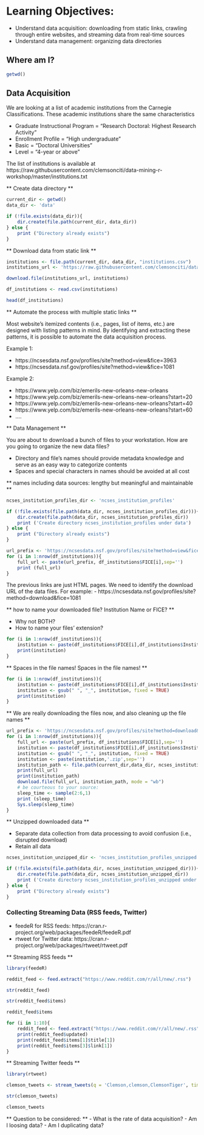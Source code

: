 
# Learning Objectives:

- Understand data acquisition: downloading from static links, crawling through entire websites, and streaming data from real-time sources
- Understand data management: organizing data directories

## Where am I?

```r
getwd()
```

## Data Acquisition

We are looking at a list of academic institutions from the Carnegie Classifications. These academic institutions share the same characteristics

- Graduate Instructional Program = "Research Doctoral: Highest Research Activity" 
- Enrollment Profile = "High undergraduate" 
- Basic = "Doctoral Universities" 
- Level = "4-year or above"

The list of institutions is available at https://raw.githubusercontent.com/clemsonciti/data-mining-r-workshop/master/institutions.txt

** Create data directory **

```r
current_dir <- getwd()
data_dir <- 'data'

if (!file.exists(data_dir)){
    dir.create(file.path(current_dir, data_dir))
} else {
    print ("Directory already exists")
}
```

** Download data from static link **

```r
institutions <- file.path(current_dir, data_dir, "institutions.csv")
institutions_url <- 'https://raw.githubusercontent.com/clemsonciti/data-mining-r-workshop/master/institutions.txt'

download.file(institutions_url, institutions)
```

```r
df_institutions <- read.csv(institutions)
```

```r
head(df_institutions)
```

** Automate the process with multiple static links **

Most website's itemized contents (i.e., pages, list of items, etc.) are designed with listing patterns in mind. By identifying and extracting these patterns, it is possible to automate the data acquisition process. 

 Example 1:
 
- https://ncsesdata.nsf.gov/profiles/site?method=view&fice=3963
- https://ncsesdata.nsf.gov/profiles/site?method=view&fice=1081

Example 2: 

- https://www.yelp.com/biz/emerils-new-orleans-new-orleans
- https://www.yelp.com/biz/emerils-new-orleans-new-orleans?start=20
- https://www.yelp.com/biz/emerils-new-orleans-new-orleans?start=40
- https://www.yelp.com/biz/emerils-new-orleans-new-orleans?start=60
- ....

** Data Management **

You are about to download a bunch of files to your workstation. How are you going to organize the new data files?

- Directory and file's names should provide metadata knowledge and serve as an easy way to categorize contents
- Spaces and special characters in names should be avoided at all cost

** names including data sources: lengthy but meaningful and maintainable **

```r
ncses_institution_profiles_dir <- 'ncses_institution_profiles'

if (!file.exists(file.path(data_dir, ncses_institution_profiles_dir))){
    dir.create(file.path(data_dir, ncses_institution_profiles_dir))
    print ('Create directory ncses_institution_profiles under data')
} else {
    print ("Directory already exists")
}
```


```r
url_prefix <- 'https://ncsesdata.nsf.gov/profiles/site?method=view&fice='
for (i in 1:nrow(df_institutions)){
    full_url <- paste(url_prefix, df_institutions$FICE[i],sep='')
    print (full_url)
}
```

The previous links are just HTML pages. We need to identify the download URL of the data files. For example:
- https://ncsesdata.nsf.gov/profiles/site?method=download&fice=1081

**  how to name your downloaded file? Institution Name or FICE? **

- Why not BOTH?
- How to name your files' extension?

```r

for (i in 1:nrow(df_institutions)){    
    institution <- paste(df_institutions$FICE[i],df_institutions$Institutions[i],'.zip',sep='_')
    print(institution)
}
```

** Spaces in the file names! Spaces in the file names! **

```r

for (i in 1:nrow(df_institutions)){    
    institution <- paste(df_institutions$FICE[i],df_institutions$Institutions[i],'.zip',sep='_')
    institution <- gsub(" ", "_", institution, fixed = TRUE)
    print(institution)
}
```

** We are really downloading the files now, and also cleaning up the file names **

```r
url_prefix <- 'https://ncsesdata.nsf.gov/profiles/site?method=download&fice='
for (i in 1:nrow(df_institutions)){
    full_url <- paste(url_prefix, df_institutions$FICE[i],sep='')
    institution <- paste(df_institutions$FICE[i],df_institutions$Institutions[i],sep='_')
    institution <- gsub(" ", "_", institution, fixed = TRUE)
    institution <- paste(institution,'.zip',sep='')
    institution_path <- file.path(current_dir,data_dir, ncses_institution_profiles_dir, institution)
    print(full_url)
    print(institution_path)
    download.file(full_url, institution_path, mode = "wb")
    # be courteous to your source:
    sleep_time <- sample(2:6,1)
    print (sleep_time)
    Sys.sleep(sleep_time)
}
```

** Unzipped downloaded data **

- Separate data collection from data processing to avoid confusion (i.e., disrupted download)
- Retain all data

```r
ncses_institution_unzipped_dir <- 'ncses_institution_profiles_unzipped'

if (!file.exists(file.path(data_dir, ncses_institution_unzipped_dir))){
    dir.create(file.path(data_dir, ncses_institution_unzipped_dir))
    print ('Create directory ncses_institution_profiles_unzipped under data')
} else {
    print ("Directory already exists")
}


```

### Collecting Streaming Data (RSS feeds, Twitter)

- feedeR for RSS feeds: https://cran.r-project.org/web/packages/feedeR/feedeR.pdf
- rtweet for Twitter data: https://cran.r-project.org/web/packages/rtweet/rtweet.pdf

** Streaming RSS feeds **


```r
library(feedeR)
```


```r
reddit_feed <- feed.extract("https://www.reddit.com/r/all/new/.rss")
```


```r
str(reddit_feed)
```


```r
str(reddit_feed$items)
```


```r
reddit_feed$items
```


```r
for (i in 1:10){
    reddit_feed <- feed.extract("https://www.reddit.com/r/all/new/.rss")
    print(reddit_feed$updated)
    print(reddit_feed$items[1]$title[1])
    print(reddit_feed$items[3]$link[1])
}
```

** Streaming Twitter feeds **


```r
library(rtweet)

clemson_tweets <- stream_tweets(q = 'Clemson,clemson,ClemsonTiger', timeout = 120)
```


```r
str(clemson_tweets)
```


```r
clemson_tweets
```

** Question to be considered: **
- What is the rate of data acquisition?
- Am I loosing data?
- Am I duplicating data?
